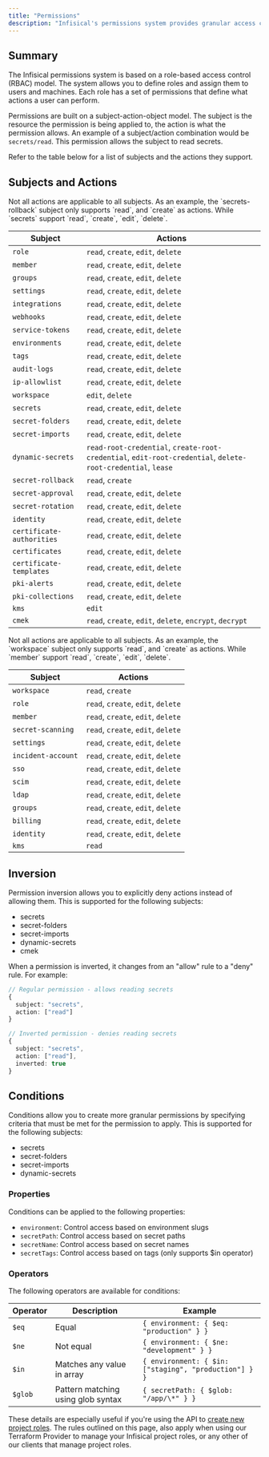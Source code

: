 ```yaml
---
title: "Permissions"
description: "Infisical's permissions system provides granular access control."
---
```


## Summary

The Infisical permissions system is based on a role-based access control (RBAC) model. The system allows you to define roles and assign them to users and machines. Each role has a set of permissions that define what actions a user can perform.

Permissions are built on a subject-action-object model. The subject is the resource the permission is being applied to, the action is what the permission allows.
An example of a subject/action combination would be `secrets/read`. This permission allows the subject to read secrets.

Refer to the table below for a list of subjects and the actions they support.

## Subjects and Actions

<Tabs>
<Tab title="Project Permissions">

<Note>
  Not all actions are applicable to all subjects. As an example, the
  `secrets-rollback` subject only supports `read`, and `create` as actions.
  While `secrets` support `read`, `create`, `edit`, `delete`.
</Note>

| Subject                   | Actions                                                                                                     |
| ------------------------- | ----------------------------------------------------------------------------------------------------------- |
| `role`                    | `read`, `create`, `edit`, `delete`                                                                          |
| `member`                  | `read`, `create`, `edit`, `delete`                                                                          |
| `groups`                  | `read`, `create`, `edit`, `delete`                                                                          |
| `settings`                | `read`, `create`, `edit`, `delete`                                                                          |
| `integrations`            | `read`, `create`, `edit`, `delete`                                                                          |
| `webhooks`                | `read`, `create`, `edit`, `delete`                                                                          |
| `service-tokens`          | `read`, `create`, `edit`, `delete`                                                                          |
| `environments`            | `read`, `create`, `edit`, `delete`                                                                          |
| `tags`                    | `read`, `create`, `edit`, `delete`                                                                          |
| `audit-logs`              | `read`, `create`, `edit`, `delete`                                                                          |
| `ip-allowlist`            | `read`, `create`, `edit`, `delete`                                                                          |
| `workspace`               | `edit`, `delete`                                                                                            |
| `secrets`                 | `read`, `create`, `edit`, `delete`                                                                          |
| `secret-folders`          | `read`, `create`, `edit`, `delete`                                                                          |
| `secret-imports`          | `read`, `create`, `edit`, `delete`                                                                          |
| `dynamic-secrets`         | `read-root-credential`, `create-root-credential`, `edit-root-credential`, `delete-root-credential`, `lease` |
| `secret-rollback`         | `read`, `create`                                                                                            |
| `secret-approval`         | `read`, `create`, `edit`, `delete`                                                                          |
| `secret-rotation`         | `read`, `create`, `edit`, `delete`                                                                          |
| `identity`                | `read`, `create`, `edit`, `delete`                                                                          |
| `certificate-authorities` | `read`, `create`, `edit`, `delete`                                                                          |
| `certificates`            | `read`, `create`, `edit`, `delete`                                                                          |
| `certificate-templates`   | `read`, `create`, `edit`, `delete`                                                                          |
| `pki-alerts`              | `read`, `create`, `edit`, `delete`                                                                          |
| `pki-collections`         | `read`, `create`, `edit`, `delete`                                                                          |
| `kms`                     | `edit`                                                                                                      |
| `cmek`                    | `read`, `create`, `edit`, `delete`, `encrypt`, `decrypt`                                                    |

</Tab>

<Tab title="Organization Permissions">

<Note>
  Not all actions are applicable to all subjects. As an example, the `workspace`
  subject only supports `read`, and `create` as actions. While `member` support
  `read`, `create`, `edit`, `delete`.
</Note>

| Subject            | Actions                            |
| ------------------ | ---------------------------------- |
| `workspace`        | `read`, `create`                   |
| `role`             | `read`, `create`, `edit`, `delete` |
| `member`           | `read`, `create`, `edit`, `delete` |
| `secret-scanning`  | `read`, `create`, `edit`, `delete` |
| `settings`         | `read`, `create`, `edit`, `delete` |
| `incident-account` | `read`, `create`, `edit`, `delete` |
| `sso`              | `read`, `create`, `edit`, `delete` |
| `scim`             | `read`, `create`, `edit`, `delete` |
| `ldap`             | `read`, `create`, `edit`, `delete` |
| `groups`           | `read`, `create`, `edit`, `delete` |
| `billing`          | `read`, `create`, `edit`, `delete` |
| `identity`         | `read`, `create`, `edit`, `delete` |
| `kms`              | `read`                             |

</Tab>
</Tabs>

## Inversion

Permission inversion allows you to explicitly deny actions instead of allowing them. This is supported for the following subjects:

- secrets
- secret-folders
- secret-imports
- dynamic-secrets
- cmek

When a permission is inverted, it changes from an "allow" rule to a "deny" rule. For example:

```typescript
// Regular permission - allows reading secrets
{
  subject: "secrets",
  action: ["read"]
}

// Inverted permission - denies reading secrets
{
  subject: "secrets",
  action: ["read"],
  inverted: true
}
```

## Conditions

Conditions allow you to create more granular permissions by specifying criteria that must be met for the permission to apply. This is supported for the following subjects:

- secrets
- secret-folders
- secret-imports
- dynamic-secrets

### Properties

Conditions can be applied to the following properties:

- `environment`: Control access based on environment slugs
- `secretPath`: Control access based on secret paths
- `secretName`: Control access based on secret names
- `secretTags`: Control access based on tags (only supports $in operator)

### Operators

The following operators are available for conditions:

| Operator | Description                        | Example                                               |
| -------- | ---------------------------------- | ----------------------------------------------------- |
| `$eq`    | Equal                              | `{ environment: { $eq: "production" } }`              |
| `$ne`    | Not equal                          | `{ environment: { $ne: "development" } }`             |
| `$in`    | Matches any value in array         | `{ environment: { $in: ["staging", "production"] } }` |
| `$glob`  | Pattern matching using glob syntax | `{ secretPath: { $glob: "/app/\*" } }`                |

These details are especially useful if you're using the API to [create new project roles](../api-reference/endpoints/project-roles/create).
The rules outlined on this page, also apply when using our Terraform Provider to manage your Infisical project roles, or any other of our clients that manage project roles.
